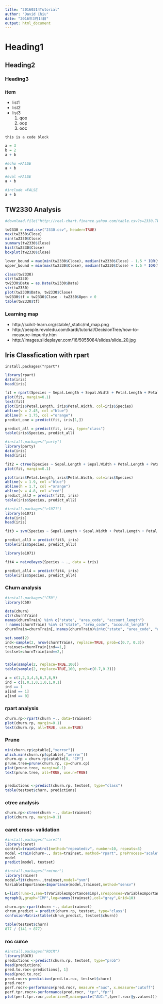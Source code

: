 ```yaml
---
title: "20160314Tutorial"
author: "David Chiu"
date: "2016年3月14日"
output: html_document
---
```


# Heading1
## Heading2
###  Heading3

### item
- list1
- list2
- list3
    1. qoo
    2. oop
    3. ooc
    
```
this is a code block
```

```r
a = 3
b = 2
a + b

```

```r
#echo =FALSE
a + b

```

```r
#eval =FALSE
a + b

```

```r
#include =FALSE
a + b
```


## TW2330 Analysis
```r
#download.file("http://real-chart.finance.yahoo.com/table.csv?s=2330.TW&d=2&e=14&f=2016&g=d&a=0&b=4&c=2000&ignore=.csv", "2330.csv")
```

```r

tw2330 = read.csv("2330.csv", header=TRUE)
max(tw2330$Close)
min(tw2330$Close)
summary(tw2330$Close)
hist(tw2330$Close)
boxplot(tw2330$Close)

lower_bound = max(min(tw2330$Close), median(tw2330$Close) - 1.5 * IQR(tw2330$Close))
upper_bound = min(max(tw2330$Close), median(tw2330$Close) + 1.5 * IQR(tw2330$Close))

class(tw2330)
str(tw2330)
tw2330$Date = as.Date(tw2330$Date)
str(tw2330)
plot(tw2330$Date, tw2330$Close)
tw2330$tf = tw2330$Close - tw2330$Open > 0
table(tw2330$tf)

```

### Learning map
- http://scikit-learn.org/stable/_static/ml_map.png
- http://people.revoledu.com/kardi/tutorial/DecisionTree/how-to-measure-impurity.htm
- http://images.slideplayer.com/16/5055084/slides/slide_20.jpg

## Iris Classfication with rpart
```
install.packages("rpart")

```
```r
library(rpart)
data(iris)
head(iris)

fit = rpart(Species ~ Sepal.Length + Sepal.Width + Petal.Length + Petal.Width, data = iris)
plot(fit, margin=0.1)
text(fit)
plot(iris$Petal.Length, iris$Petal.Width, col=iris$Species)
abline(v = 2.45, col ="blue")
abline(h = 1.75, col ="orange")
predict_one = predict(fit, iris[1,])

predict_all = predict(fit, iris, type="class")
table(iris$Species, predict_all)
```


```r
#install.packages("party")
library(party)
data(iris)
head(iris)

fit2 = ctree(Species ~ Sepal.Length + Sepal.Width + Petal.Length + Petal.Width, data = iris)
plot(fit, margin=0.1)

plot(iris$Petal.Length, iris$Petal.Width, col=iris$Species)
abline(v = 1.9, col ="blue")
abline(h = 1.7, col ="orange")
abline(v = 4.8, col ="red")
predict_all2 = predict(fit2, iris)
table(iris$Species, predict_all2)
```


```r
#install.packages("e1071")
library(e1071)
data(iris)
head(iris)

fit3 = svm(Species ~ Sepal.Length + Sepal.Width + Petal.Length + Petal.Width, data = iris)

predict_all3 = predict(fit3, iris)
table(iris$Species, predict_all3)
```


```r
library(e1071)

fit4 = naiveBayes(Species ~ ., data = iris)

predict_all4 = predict(fit4, iris)
table(iris$Species, predict_all4)
```

### Churn analysis
```r
#install.packages("C50")
library(C50)

data(churn)
str(churnTrain)
names(churnTrain) %in% c("state", "area_code", "account_length")
! names(churnTrain) %in% c("state", "area_code", "account_length")
churnTrain=churnTrain[,!names(churnTrain)%in%c("state", "area_code", "account_length")]

set.seed(2)
ind<-sample(2, nrow(churnTrain), replace=TRUE, prob=c(0.7, 0.3))
trainset=churnTrain[ind==1,]
testset=churnTrain[ind==2,]


table(sample(2, replace=TRUE,100))
table(sample(2, replace=TRUE,100, prob=c(0.7,0.3)))

a = c(1,2,3,4,5,6,7,8,9)
ind = c(1,0,1,0,1,0,1,0,1)
ind == 1
a[ind == 1]
a[ind == 0]

```

### rpart analysis
```r
churn.rp<-rpart(churn ~., data=trainset)
plot(churn.rp, margin=0.1)
text(churn.rp, all=TRUE, use.n=TRUE)
```

### Prune
```r
min(churn.rp$cptable[,"xerror"])
which.min(churn.rp$cptable[,"xerror"])
churn.cp = churn.rp$cptable[8, "CP"]
prune.tree=prune(churn.rp, cp=churn.cp)
plot(prune.tree, margin=0.1)
text(prune.tree, all=TRUE, use.n=TRUE)


predictions <-predict(churn.rp, testset, type="class")
table(testset$churn, predictions)
```

### ctree analysis
```r
churn.rp<-ctree(churn ~., data=trainset)
plot(churn.rp, margin=0.1)
```


### caret cross- validation
```r
#install.packages("caret")
library(caret)
control=trainControl(method="repeatedcv", number=10, repeats=3)
model =train(churn~., data=trainset, method="rpart", preProcess="scale", trControl=control)
model
predict(model, testset)

```

```r
#install.packages("rminer")
library(rminer)
model=fit(churn~.,trainset,model="svm")
VariableImportance=Importance(model,trainset,method="sensv")

L=list(runs=1,sen=t(VariableImportance$imp),sresponses=VariableImportance$sresponses)
mgraph(L,graph="IMP",leg=names(trainset),col="gray",Grid=10)
```


```r
churn.rp<-rpart(churn ~., data=trainset)
chrun_predict = predict(churn.rp, testset, type="class")
confusionMatrix(table(chrun_predict, testset$churn))

table(testset$churn)
877 / (141 + 877)

```

### roc curce

```r
#install.packages("ROCR")
library(ROCR)
predictions <-predict(churn.rp, testset, type="prob")
head(predictions)
pred.to.roc<-predictions[, 1]
head(pred.to.roc)
pred.rocr<-prediction(pred.to.roc, testset$churn)
pred.rocr
perf.rocr<-performance(pred.rocr, measure ="auc", x.measure="cutoff")
perf.tpr.rocr<-performance(pred.rocr, "tpr","fpr")
plot(perf.tpr.rocr,colorize=T,main=paste("AUC:",(perf.rocr@y.values)))

```
